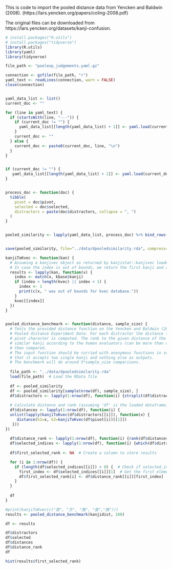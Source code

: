 This is code to import the pooled distance data from Yencken and Baldwin (2008). (https://lars.yencken.org/papers/coling-2008.pdf)

The original files can be downloaded from https://lars.yencken.org/datasets/kanji-confusion.

```r
# install.packages("R.utils")
# install.packages("tidyverse")
library(R.utils)
library(yaml)
library(tidyverse)

file_path <- "poolexp_judgements.yaml.gz"

connection <- gzfile(file_path, "r")
yaml_text <- readLines(connection, warn = FALSE) 
close(connection) 


yaml_data_list <- list() 
current_doc <- ""

for (line in yaml_text) {
  if (startsWith(line, "---")) {
    if (current_doc != "") {
      yaml_data_list[[length(yaml_data_list) + 1]] <- yaml.load(current_doc)
    }
    current_doc <- ""
  } else {
    current_doc <- paste0(current_doc, line, "\n")
  }
}


if (current_doc != "") {
   yaml_data_list[[length(yaml_data_list) + 1]] <- yaml.load(current_doc)
}


process_doc <- function(doc) {
  tibble(
    pivot = doc$pivot,
    selected = doc$selected,
    distractors = paste(doc$distractors, collapse = ", ")
  )
}


pooled_similarity <- lapply(yaml_data_list, process_doc) %>% bind_rows()


save(pooled_similarity, file="../data/dpooledsimilarity.rda", compress="xz")   
```


```r
kanjiToKvec <- function(kan) {
  # Assuming a kanjivec object as returned by kanjistat::kanjivec loaded as kvec, get a kanjivec object from the string.
  # In case the index is out of bounds, we return the first kanji and alert.
  results <- lapply(kan, function(x) {
    index <- match(x, kbase$kanji)
    if (index > length(kvec) || index < 1) {
      index <- 1
      print(c(x, " was out of bounds for kvec database."))
    }
    kvec[[index]] 
  })
}


pooled_distance_benchmark <- function(distance, sample_size) {
  # Tests the provided distance function on the Yencken and Baldwin (2008)
  # Pooled distance Experiment Data. For each distractor the distance to the
  # pivot character is computed. The rank to the given distance of the most 
  # similar kanji according to the human evaluators (can be more than one) is
  # then compared.
  # The input function should be curried with anonymous functions in such a way
  # that it accepts two single kanji and nothing else as outputs.
  # The benchmark will do around 5*sample_size comparisons.
  
  file_path <- "../data/dpooledsimilarity.rda"
  load(file_path)  # Load the RData file
  
  df <- pooled_similarity
  df <- pooled_similarity[sample(nrow(df), sample_size), ]
  df$distractors <- lapply(1:nrow(df), function(i) {strsplit(df$distractors[i], ", ")[[1]]})
  
  # Calculate distance and rank (assuming 'df' is the loaded dataframe)
  df$distances <- lapply(1:nrow(df), function(i) {
  unlist(lapply(kanjiToKvec(df$distractors[[i]]), function(x) {
     distance(k1=x, k2=kanjiToKvec(df$pivot[i])[[1]])  
   }))
})
  
  df$distance_rank <- lapply(1:nrow(df), function(i) {rank(df$distances[[i]], ties.method = "max")})
  df$selected_indices <- lapply(1:nrow(df), function(i) {which(df$distractors[[i]] == df$selected[i])})
  
  df$first_selected_rank <- NA  # Create a column to store results

  for (i in 1:nrow(df)) {
    if (length(df$selected_indices[[i]]) > 0) {  # Check if selected_indices is not empty
      first_index <- df$selected_indices[[i]][1]  # Get the first element
      df$first_selected_rank[i] <- df$distance_rank[[i]][first_index] 
    } 
  }
  
  df
}

#print(kanjiToKvec(c("放", "方", "施", "旋","族")))
results <- pooled_distance_benchmark(kanjidist, 100)

df <- results

df$distractors
df$selected
df$distances
df$distance_rank
df
```

```r
hist(results$first_selected_rank)
```

